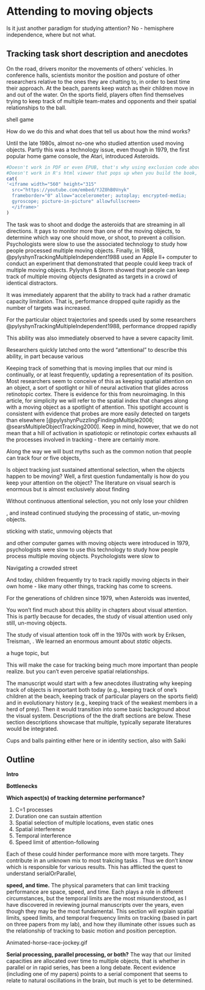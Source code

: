 # Attending to moving objects

<!-- What can a shell game tell us about perception?
-->

Is it just another paradigm for studying attention? No - hemisphere independence, where but not what.

## Tracking task short description and anecdotes

On the road, drivers monitor the movements of others’ vehicles. In conference halls, scientists monitor the position and posture of other researchers relative to the ones they are chatting to, in order to best time their approach. At the beach, parents keep watch as their children move in and out of the water. On the sports field, players often find themselves trying to keep track of multiple team-mates and opponents and their spatial relationships to the ball.

shell game

How do we do this and what does that tell us about how the mind works?

Until the late 1980s, almost no-one who studied attention used moving objects. Partly this was a technology issue, even though in 1979, the first popular home game console, the Atari, introduced Asteroids.

```r
#Doesn't work in PDF or even EPUB, that's why using exclusion code above.
#Doesn't work in R's html viewer that pops up when you build the book, but does work in a real web browser.
cat(
'<iframe width="560" height="315" 
  src="https://youtube.com/embed/YJZ0hB0Vnyk"
  frameborder="0" allow="accelerometer; autoplay; encrypted-media;
  gyroscope; picture-in-picture" allowfullscreen>
  </iframe>'
)
```

The task was to shoot and dodge the asteroids that are streaming in all directions. It pays to monitor more than one of the moving objects, to determine which way one should move, or shoot, to prevent a collision. Psychologists were slow to use the associated technology to study how people processed multiple moving objects. Finally, in 1988, @pylyshynTrackingMultipleIndependent1988 used an Apple II+ computer to conduct an experiment that demonstrated that people could keep track of multiple moving objects. Pylyshyn & Storm showed that people can keep track of multiple moving objects designated as targets in a crowd of identical distractors.

It was immediately apparent that the ability to track had a rather dramatic capacity limitation. That is, performance dropped quite rapidly as the number of targets was increased.

For the particular object trajectories and speeds used by some researchers
@pylyshynTrackingMultipleIndependent1988, performance dropped rapidly


This ability was also immediately observed to have a severe capacity limit. 

Researchers quickly latched onto the word "attentional" to describe this ability, 
in part because various 

Keeping track of something that is moving implies that our mind is continually, or at least frequently, updating a representation of its position. Most researchers seem to conceive of this as keeping spatial attention on an object, a sort of spotlight or hill of neural activation that glides across retinotopic cortex. There is evidence for this from neuroimaging. In this article, for simplicity we will refer to the spatial index that changes along with a moving object as a spotlight of attention. This spotlight account is consistent with evidence that probes are more easily detected on targets than elsewhere [@pylyshynPuzzlingFindingsMultiple2006; @searsMultipleObjectTracking2000]. Keep in mind, however, that we do not mean that a hill of activation in spatiotopic or retinotopic cortex exhausts all the processes involved in tracking - there are certainly more.

Along the way we will bust myths such as the common notion that people can track four or five objects, 

Is object tracking just sustained attentional selection, when the objects happen to be moving? Well, a first question fundamentally is how do you keep your attention on the object? The literature on visual search is enormous but is almost exclusively about finding 

Without continuous attentional selection, you not only lose your children

, and instead continued studying the processing of static, un-moving objects.


sticking with static, unmoving objects that 

and other computer games with moving objects were introduced in 1979, psychologists were slow to use this technology to study how people process multiple moving objects.
Psychologists were slow to 

Navigating a crowded street

And today, children frequently try to track rapidly moving objects in their own home - like many other things, tracking has come to screens. 

For the generations of children since 1979, when Asteroids was invented, 

You won't find much about this ability in chapters about visual attention. This is partly because for decades, the study of visual attention used only still, un-moving objects. 

The study of visual attention took off in the 1970s with work by Eriksen, Treisman, . We learned an enormous amount about *static* objects.

a huge topic, but 

This will make the case for tracking being much more important than people realize.  but you can't even perceive spatial relationships.


The manuscript would start with a few anecdotes illustrating why keeping track of objects is important both today (e.g., keeping track of one's children at the beach, keeping track of particular players on the sports field<!-- In basketball, the player needs to track the individual players of her/his own team, for example to know where the team’s excellent 3-point scorer is currently located. Similarly, a car driver approaching a busy intersection needs to track the whereabouts and movement trajectories of other vehicles and pedestrians in order to decide his/her own move -->) and in evolutionary history (e.g., keeping track of the weakest members in a herd of prey). Then it would transition into some basic background about the visual system. Descriptions of the the draft sections are below. These section descriptions showcase that multiple, typically separate literatures would be integrated.

Cups and balls painting either here or in identity section, also with Saiki

## Outline

**Intro** 

**Bottlenecks** 

**Which aspect(s) of tracking determine performance?**

1. C=1 processes
1. Duration one can sustain attention
1. Spatial selection of multiple locations, even static ones
1. Spatial interference
1. Temporal interference
1. Speed limit of attention-following

Each of these could hinder performance more with more targets. They contribute in an unknown mix to most trakcing tasks .
Thus we don't know which is responsible for various results. This has afflicted the quest to understand serialOrParallel, 


<!-- **Different resources for different tasks** The brain can do some tasks with remarkably little interference between them, while others are  -->

**speed, and time.** The physical parameters that can limit tracking performance are space, speed, and time. Each plays a role in different circumstances, but the temporal limits are the most misunderstood, as I have discovered in reviewing journal manuscripts over the years, even though they may be the most fundamental. This section will explain spatial limits, speed limits, and temporal frequency limits on tracking (based in part on three papers from my lab), and how they illuminate other issues such as the relationship of tracking to basic motion and position perception.

Animated-horse-race-jockey.gif

**Serial processing, parallel processing, or both?** The way that our limited capacities are allocated over time to multiple objects, that is whether in parallel or in rapid series, has been a long debate. Recent evidence (including one of my papers) points to a serial component that seems to relate to natural oscillations in the brain, but much is yet to be determined.



